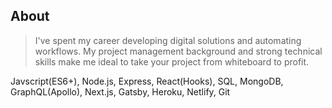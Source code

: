 ## About

> I've spent my career developing digital solutions and automating workflows. My project management background and strong technical skills make me ideal to take your project from whiteboard to profit.

Javscript(ES6+), Node.js, Express, React(Hooks), SQL, MongoDB, GraphQL(Apollo), Next.js, Gatsby, Heroku, Netlify, Git
